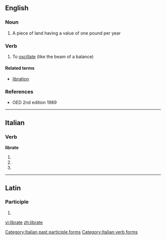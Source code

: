 ==English==

===Noun===
{{en-noun}}

# {{obsolete}} A piece of land having a value of one pound per year

===Verb===
{{en-verb|librat|ing}}

# To [[oscillate]] (like the beam of a balance)

====Related terms====
* [[libration]]

===References===
* OED 2nd edition 1989

----

==Italian==

===Verb===
'''librate'''

# {{form of|[[second-person|Second-person]] [[plural]] [[present tense]]|[[librarsi#Italian|librarsi]]|lang=Italian}}
# {{form of|Second-person plural [[imperative]]|librarsi#Italian|librarsi|lang=Italian}}
# {{form of|[[feminine|Feminine]] plural|[[librato]]}}

[[Category:Italian past participle forms]]
[[Category:Italian verb forms]]

----

==Latin==

===Participle===
{{la-part-form|lībrāte}}

# {{inflection of|[[libratus#Latin|lībrātus]]||voc|m|s|lang=la}}

[[vi:librate]]
[[zh:librate]]